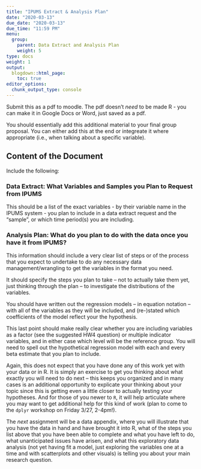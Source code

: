 ```yaml
---
title: "IPUMS Extract & Analysis Plan"
date: "2020-03-13"
due_date: "2020-03-13"
due_time: "11:59 PM"
menu:
  group:
    parent: Data Extract and Analysis Plan
    weight: 5
type: docs
weight: 1
output:
  blogdown::html_page:
    toc: true
editor_options: 
  chunk_output_type: console
---
```


Submit this as a pdf to moodle. The pdf doesn't *need* to be made R - you can make it in Google Docs or Word, just saved as a pdf.

You should essentially add this additional material to your final group proposal.  You can either add this at the end or integreate it where appropriate (i.e., when talking about a specific variable). 

## Content of the Document

Include the following:

### Data Extract: What Variables and Samples you Plan to Request from IPUMS

This should be a list of the exact variables - by their variable name in the IPUMS system - you plan to include in a data extract request and the "sample", or which time period(s) you are including.

### Analysis Plan: What do you plan to do with the data once you have it from IPUMS?

This information should include a very clear list of steps or of the process that you expect to undertake to do any necessary data management/wrangling to get the variables in the format you need.

It should specify the steps you plan to take -- not to actually take them yet, just thinking through the plan -- to investigate the distributions of the variables.


You should have written out the regression models -- in equation notation -- with all of the variables as they will be included, and (re-)stated which coefficients of the model reflect your the hypothesis.

This last point should make really clear whether you are including variables as a factor (see the suggested HW4 question) or multiple indicator variables, and in either case which level will be the reference group.  You will need to spell out the hypothetical regression model with each and every beta estimate that you plan to include.

Again, this does not expect that you have done any of this work yet with your data or in R. It is simply an exercise to get you thinking about what exactly you will need to do next -- this keeps you organized and in many cases is an additional opportunity to explicate your thinking about your topic since this is getting even a little closer to actually testing your hypotheses.  And for those of you newer to `R`, it will help articulate where you may want to get additional help for this kind of work (plan to come to the `dplyr` workshop on Friday 3/27, 2-4pm!).

The *next* assignment will be a data appendix, where you will illustrate that you have the data in hand and have brought it into R, what of the steps you list above that you have been able to complete and what you have left to do, what unanticipated issues have arisen, and what this exploratory data analysis (not yet having fit a model, just exploring the variables one at a time and with scatterplots and other visuals) is telling you about your main research question.

